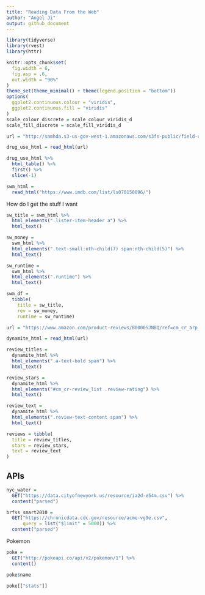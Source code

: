 ```yaml
---
title: "Reading Data From the Web"
author: "Angel Ji"
output: github_document
---
```



```r

library(tidyverse)
library(rvest)
library(httr)

knitr::opts_chunk$set(
  fig.width = 6,
  fig.asp = .6,
  out.width = "90%"
)
theme_set(theme_minimal() + theme(legend.position = "bottom"))
options(
  ggplot2.continuous.colour = "viridis",
  ggplot2.continuous.fill = "viridis"
)
scale_colour_discrete = scale_colour_viridis_d
scale_fill_discrete = scale_fill_viridis_d

```


```r
url = "http://samhda.s3-us-gov-west-1.amazonaws.com/s3fs-public/field-uploads/2k15StateFiles/NSDUHsaeShortTermCHG2015.htm"

drug_use_html = read_html(url)
```


```r
drug_use_html %>% 
  html_table() %>% 
  first() %>% 
  slice(-1)

```

```r
swm_html = 
  read_html("https://www.imdb.com/list/ls070150896/")
```

How do I get the stuff I want

```r
sw_title = swm_html %>% 
  html_elements(".lister-item-header a") %>% 
  html_text()

sw_money = 
  swm_html %>%
  html_elements(".text-small:nth-child(7) span:nth-child(5)") %>%
  html_text()

sw_runtime = 
  swm_html %>%
  html_elements(".runtime") %>%
  html_text()

swm_df = 
  tibble(
    title = sw_title,
    rev = sw_money,
    runtime = sw_runtime)

```


```r
url = "https://www.amazon.com/product-reviews/B00005JNBQ/ref=cm_cr_arp_d_viewopt_rvwer?ie=UTF8&reviewerType=avp_only_reviews&sortBy=recent&pageNumber=1"

dynamite_html = read_html(url)

review_titles = 
  dynamite_html %>%
  html_elements(".a-text-bold span") %>%
  html_text()

review_stars = 
  dynamite_html %>%
  html_elements("#cm_cr-review_list .review-rating") %>%
  html_text()

review_text = 
  dynamite_html %>%
  html_elements(".review-text-content span") %>%
  html_text()

reviews = tibble(
  title = review_titles,
  stars = review_stars,
  text = review_text
)

```


## APIs

```r
nyc_water = 
  GET("https://data.cityofnewyork.us/resource/ia2d-e54m.csv") %>% 
  content("parsed")
```

```r
brfss_smart2010 = 
  GET("https://chronicdata.cdc.gov/resource/acme-vg9e.csv",
      query = list("$limit" = 5000)) %>% 
  content("parsed")
```

Pokemon
```r
poke = 
  GET("http://pokeapi.co/api/v2/pokemon/1") %>%
  content()

poke$name

poke[["stats"]]
```

